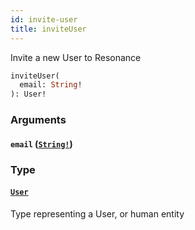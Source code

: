 ```yaml
---
id: invite-user
title: inviteUser
---
```


Invite a new User to Resonance

```graphql
inviteUser(
  email: String!
): User!

```

### Arguments

#### `email` ([`String!`](/developers/shared-apis/adminidentity-api/graphql/reference/scalars/string))

### Type

#### [`User`](/developers/shared-apis/adminidentity-api/graphql/reference/objects/user)

Type representing a User, or human entity
